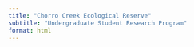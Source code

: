 ```yaml
---
title: "Chorro Creek Ecological Reserve"
subtitle: "Undergraduate Student Research Program"
format: html
---
```

